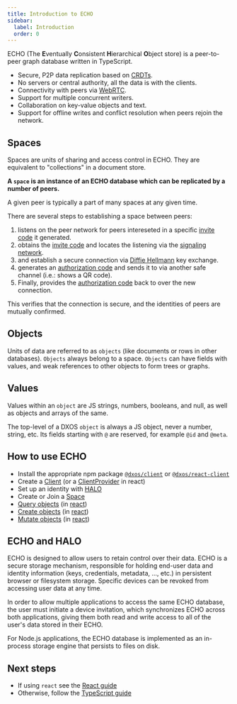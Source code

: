 ```yaml
---
title: Introduction to ECHO
sidebar:
  label: Introduction
  order: 0
---
```



ECHO (The **E**ventually **C**onsistent **H**ierarchical **O**bject store) is a peer-to-peer graph database written in TypeScript.

* Secure, P2P data replication based on [CRDTs](https://en.wikipedia.org/wiki/Conflict-free_replicated_data_type).
* No servers or central authority, all the data is with the clients.
* Connectivity with peers via [WebRTC](https://en.wikipedia.org/wiki/WebRTC).
* Support for multiple concurrent writers.
* Collaboration on key-value objects and text.
* Support for offline writes and conflict resolution when peers rejoin the network.

## Spaces

Spaces are units of sharing and access control in ECHO. They are equivalent to "collections" in a document store.

**A `space` is an instance of an ECHO database which can be replicated by a number of peers.**

A given peer is typically a part of many spaces at any given time.

There are several steps to establishing a space between peers:

1. <Badge text="Peer A" variant='tip' /> listens on the peer network for peers intereseted in a specific [invite code](/additional-resources/glossary#invitation-code) it generated.
2. <Badge text="Peer B" variant='note' /> obtains the [invite code](/additional-resources/glossary#invitation-code) and locates the listening <Badge text="Peer A" variant='tip' /> via the [signaling network](/additional-resources/glossary#signaling-service).
3. <Badge text="Peer A" variant='tip' /> and <Badge text="Peer B" variant='note' /> establish a secure connection via [Diffie Hellmann](https://en.wikipedia.org/wiki/Diffie%E2%80%93Hellman_key_exchange) key exchange.
4. <Badge text="Peer A" variant='tip' /> generates an [authorization code](/additional-resources/glossary#authorization-code) and sends it to <Badge text="Peer B" variant='note' /> via another safe channel (i.e.: shows a QR code).
5. Finally, <Badge text="Peer B" variant='note' /> provides the [authorization code](/additional-resources/glossary#authorization-code) back to <Badge text="Peer A" variant='tip' /> over the new connection.

This verifies that the connection is secure, and the identities of peers are mutually confirmed.

## Objects

Units of data are referred to as `objects` (like documents or rows in other databases). `Objects` always belong to a space. `Objects` can have fields with values, and weak references to other objects to form trees or graphs.

## Values

Values within an `object` are JS strings, numbers, booleans, and null, as well as objects and arrays of the same.

The top-level of a DXOS `object` is always a JS object, never a number, string, etc. Its fields starting with `@` are reserved, for example `@id` and `@meta`.

## How to use ECHO

* Install the appropriate npm package [`@dxos/client`](/echo/installation/typescript) or [`@dxos/react-client`](/echo/installation/react)
* Create a [Client](/echo/typescript/api) (or a [ClientProvider](/echo/react/api) in react)
* Set up an identity with [HALO](/halo/introduction)
* Create or Join a [Space](#spaces)
* [Query objects](/echo/typescript/queries) (in [react](/echo/react/queries))
* [Create objects](/echo/typescript/mutations#creating-objects) (in [react](/echo/react/mutations))
* [Mutate objects](/echo/typescript/mutations) (in [react](/echo/react/mutations))

## ECHO and HALO

ECHO is designed to allow users to retain control over their data. ECHO is a secure storage mechanism, responsible for holding end-user data and identity information (keys, credentials, metadata, ..., etc.) in persistent browser or filesystem storage. Specific devices can be revoked from accessing user data at any time.

In order to allow multiple applications to access the same ECHO database, the user must initiate a device invitation, which synchronizes ECHO across both applications, giving them both read and write access to all of the user's data stored in their ECHO.

For Node.js applications, the ECHO database is implemented as an in-process storage engine that persists to files on disk.

## Next steps

* If using `react` see the [React guide](/echo/react/api)
* Otherwise, follow the [TypeScript guide](/echo/typescript/api)
